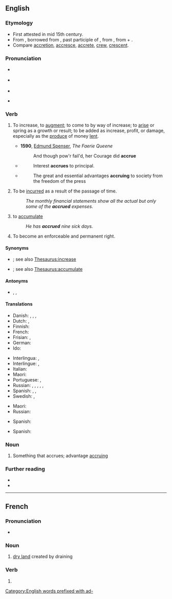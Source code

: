 ==English==
{{was wotd|2008|October|10}}
{{wikipedia}}

===Etymology===
{{PIE root|en|ḱer}}
* First attested in mid 15th century.
* From {{inh|en|enm|acrewen}}, borrowed from {{bor|en|fro|acreue|acreüe}}, past participle of {{m|fro|accreistre||to increase}}, from {{der|en|la|accrēsco||increase}}, from {{m|la|ad||in addition}} + {{m|la|crēscō||to grow}}.
* Compare [[accretion]], [[accresce]], [[accrete]], [[crew]], [[crescent]].

===Pronunciation===
* {{a|UK}} {{IPA|/əˈkɹuː/|lang=en}}
* {{a|US}} {{IPA|/ə.ˈkɹu/|lang=en}}
* {{audio|en-us-accrue.ogg|Audio (US)|lang=en}}
* {{audio|en-au-accrue.ogg|Audio (AU)|lang=en}}
*: {{rhymes|uː|lang=en}}

===Verb===
{{en-verb|accru}}

# {{lb|en|intransitive}} To increase, to [[augment]]; to come to by way of increase; to [[arise]] or spring as a growth or result; to be added as increase, profit, or damage, especially as the [[produce]] of money [[lent]].
#* '''1590''', [[w:Edmund Spenser|Edmund Spenser]], ''The Faerie Queene''
#*: And though pow'r fail'd, her Courage did '''accrue'''
#*  {{rfdatek|Abbott}}
#*: Interest '''accrues''' to principal.
#* {{rfdatek|Junius}}
#*: The great and essential advantages '''accruing''' to society from the freedom of the press
# {{lb|en|intransitive|accounting}} To be [[incurred]] as a result of the passage of time.
#: ''The monthly financial statements show all the actual but only some of the '''accrued''' expenses.''
# {{lb|en|transitive}} to [[accumulate]]
#: ''He has '''accrued''' nine sick days.''
# {{lb|en|intransitive|legal}} To become an enforceable and permanent right.

====Synonyms====
* {{sense|increase}} {{l|en|rise}}; see also [[Thesaurus:increase]]
* {{sense|accumulate}} {{l|en|add up}}; see also [[Thesaurus:accumulate]]

====Antonyms====
* {{sense|accounting}} {{l|en|amortize}}<!-- to ''decrease'' over time, rather than ''increase'' -->, {{l|en|defer}}, {{l|en|prepay}}

====Translations====
{{trans-top|increase}}
* Danish: {{t|da|opsamle}}, {{t+|da|indsamle}}, {{t|da|tilfalde}}, {{t|da|påløbe}}
* Dutch: {{t+|nl|verhogen}}, {{t+|nl|groeien}}
* Finnish: {{t+|fi|kasvaa}}
* French: {{t+|fr|accroître}}
* Frisian: {{t|fy|krije}}, {{t|fy|groeien}}
* German: {{t+|de|anfallen}}
* Ido: {{t+|io|amaseskar}}
{{trans-mid}}
* Interlingua: {{t|ia|accrescer}}, {{t|ia|aAccumular}}
* Interlingue: {{t|ie|acrescer}}, {{t|ie|augmentar se}}
* Italian: {{t+|it|accrescersi}}
* Maori: {{t|mi|hua}}
* Portuguese: {{t+|pt|acrescer}}, {{t+|pt|acumular}}
* Russian: {{t+|ru|прираста́ть|impf}}, {{t+|ru|прирасти́|pf}}, {{t+|ru|добавля́ться|impf}}, {{t+|ru|доба́виться|pf}}, {{t+|ru|нараста́ть|impf}}, {{t+|ru|нарасти́|pf}}
* Spanish: {{t+|es|acrecentar}}, {{t+|es|acumular}}, {{t+|es|aumentar}}
* Swedish: {{t+|sv|öka}}, {{t|sv|växa till}}
{{trans-bottom}}

{{trans-top|to be incurred as a result of the passage of time}}
* Maori: {{t|mi|hua}}
* Russian: {{t+|ru|начислять}}
{{trans-mid}}
* Spanish: {{t+|es|devengar}}
{{trans-bottom}}

{{trans-top|to become an enforceable and permanent right}}
* Spanish: {{t+|es|adquirir}}
{{trans-mid}}
{{trans-bottom}}

===Noun===
{{en-noun}}

# {{lb|en|obsolete}} Something that accrues; advantage [[accruing]]

===Further reading===
* {{R:OneLook}}
* {{R:Etymonline}}

[[Category:English words prefixed with ad-]]

----

==French==

===Pronunciation===
* {{fr-IPA}}

===Noun===
{{fr-noun|f}}

# [[dry land]] created by draining

===Verb===
{{head|fr|past participle form}}

# {{feminine singular past participle of|accroître|lang=fr|nocat=1}}